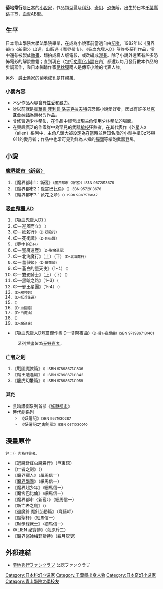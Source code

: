 {{BLP unsourced|time=2022-03-01T11:38:44+00:00}}
'''菊地秀行'''{{BD|1949年|9月25日|catIdx=Kikuchi Hideyuki}}是[[日本|日本]]的[[小說家|小說家]]，作品類型遍及[[科幻|科幻]]、[[奇幻|奇幻]]、[[恐怖|恐怖]]等。出生於日本[[千葉縣|千葉縣]][[銚子市|銚子市]]，血型AB型。

== 生平 ==
日本青山學院大學法學院畢業，在成為小說家前當過自由[[記者|記者]]，1982年以《魔界都市〈新宿〉》出道，出版過《魔界都市》、《[[吸血鬼獵人D|吸血鬼獵人D]]》等許多系列作品，當中還有被製成[[動畫|動畫]]、翻拍成真人版電影，或改編成[[漫畫|漫畫]]。除了小說外還著有許多恐怖電影的解說書籍；直到現在（包括[[文庫本|文庫化小說]]在內）都還以每月發行數本作品的步調寫作，和日本暢銷作家[[夢枕獏|夢枕獏]]兩人是傳奇小說的代表人物。

另外，[[爵士樂|爵士樂]]家的菊地成孔是其親弟。

=== 小說內容 ===
* 不少作品內容含有[[厄洛斯|性愛]]和[[暴力|暴力]]。
* 從以前就是[[霍華德·菲利普·洛夫克拉夫特|霍華德·菲利普·洛夫克拉夫特]]的恐怖小說愛好者，因此有許多以[[克蘇魯神話|克蘇魯神話]]為題材的作品。
* 曾修習過少林拳法，在作品中經常出現主角使用少林拳法的場面。
* 在興趣廣泛的作家群中為罕見的武器[[槍枝|槍枝]]狂熱者，在其代表作《外星人》（alien）系列中，主角八頭大被設定為在當時並無知名度的小型手槍Cz75與G11的愛用者；作品中也常可見到鮮為人知的[[彈頭|彈頭]]等槍砲武器登場。

== 小說 ==
=== [[魔界都市〈新宿〉|魔界都市〈新宿〉]] ===
# 《魔界都市1：新宿》<span style="font-size:smaller;">（魔界都市〈新宿〉）ISBN 9572813676</span>
# 《魔界都市2：魔宮巴比倫》<span style="font-size:smaller;">（{{lang|ja|魔宮バビロン}}）ISBN 9572813676</span>
# 《魔界都市3：妖花之章》<span style="font-size:smaller;">（{{lang|ja|騙し屋ジョニー}}）ISBN 9867576047</span>

=== [[吸血鬼獵人D|吸血鬼獵人D]] ===
# 《吸血鬼獵人D》<span style="font-size:smaller;">（{{lang|ja|吸血鬼ハンター"D"}}）</span>
# 《D－迎風而立》<span style="font-size:smaller;">（{{lang|ja|風立ちて"D"}}）</span>
# 《D－妖殺行》<span style="font-size:smaller;">（D-妖殺行）</span>
# 《D－死街譚》<span style="font-size:smaller;">（D-死街譚）</span>
# 《夢中的D》<span style="font-size:smaller;">（{{lang|ja|夢なりし"D"}}）</span>
# 《D－聖魔遍歷》<span style="font-size:smaller;">（D-聖魔遍歴）</span>
# 《D－北海魔行》（上）（下）<span style="font-size:smaller;">（D-北海魔行）</span>
# 《D－薔薇姬》<span style="font-size:smaller;">（D-薔薇姫）</span>
# 《D－蒼白的墮天使》（1~4）<span style="font-size:smaller;">（{{lang|ja|蒼白き堕天使}}）</span>
# 《D－雙影騎士》（上）（下）<span style="font-size:smaller;">（{{lang|ja|D-双影の騎士}}）</span>
# 《D—黑暗之路》（1~3）<span style="font-size:smaller;">（{{lang|ja|D-ダークロード}}）</span>
# 《D—邪王星團》（1~4）<span style="font-size:smaller;">（{{lang|ja|D-邪王星団}}）</span>
# <span style="font-size:smaller;">（D-邪神砦）</span>
# <span style="font-size:smaller;">（D-妖兵街道）</span>
# <span style="font-size:smaller;">（{{lang|ja|D-魔戦抄}}）</span>
# <span style="font-size:smaller;">（D-血闘譜）</span>
# <span style="font-size:smaller;">（D-白魔山）</span>
# <span style="font-size:smaller;">（{{lang|ja|D-狂戦士イリヤ}}）</span>
# <span style="font-size:smaller;">（D-魔道衆）</span>

* 《吸血鬼獵人D短篇傑作集 D—昏瞑夜曲》<span style="font-size:smaller;">（D-昏い夜想曲）ISBN 9789867131461</span>
: 系列插畫皆為[[天野喜孝|天野喜孝]]。

=== 亡者之劍 ===
# 《戰國魔俠篇》<span style="font-size:smaller;">（{{lang|ja|しびとの剣 戦国魔侠編}}）ISBN 9789867131836</span>
# 《魔王遭遇編》<span style="font-size:smaller;">（{{lang|ja|しびとの剣2 魔王遭遇編}}）ISBN 9789867131843</span>
# 《龍虎幻暈篇》<span style="font-size:smaller;">（{{lang|ja|しびとの剣3 竜虎幻暈編}}）ISBN 9789867131959</span>

=== 其他 ===
* 黑暗護衛系列首部《[[妖獸都市|妖獸都市]]》
* 時代劇系列
** 《妖藩記》<span style="font-size:smaller;">ISBN 9571030287</span>
** 《妖藩記之鬼劍眾》<span style="font-size:smaller;">ISBN 9571030910</span>

== 漫畫原作 ==   
<span style="font-size:smaller;">註：（）內為作畫者。</span>
* 《退魔針紅虫魔殺行》（申東錧）
* 《亡者之劍》（{{lang|ja|加倉井ミサイル}}）
* 《魔界獵人》（細馬信一）
* 《[[魔界學園|魔界學園]]》（細馬信一）
* 《魔界超少年》（細馬信一）
* 《魔宮巴比倫》（細馬信一）
* 《魔界都市〈新宿〉》（細馬信一）
* 《新亡者之劍》（{{lang|ja|しろー大野}}）
* 《退魔針 魔針胎動篇》（齊藤岬）
* 《魔聖杯》（細馬信一）
* 《默示錄戰士》（細馬信一）
* 《ALIEN 祕寶傳》（萩原玲二）
* 《魔界醫師梅菲斯特》（霜月灰吏）

== 外部連結 ==
*[http://kikuchi-fanclub.d.dooo.jp/ 菊地秀行ファンクラブ] {{Wayback|url=http://kikuchi-fanclub.d.dooo.jp/ |date=20210828152615 }}公認ファンクラブ

{{Authority control}}
{{DEFAULTSORT:Kikuchi Hideyuki}}
[[Category:日本科幻小说家|Category:日本科幻小说家]]
[[Category:千葉縣出身人物|Category:千葉縣出身人物]]
[[Category:日本奇幻小说家|Category:日本奇幻小说家]]
[[Category:青山學院大學校友|Category:青山學院大學校友]]